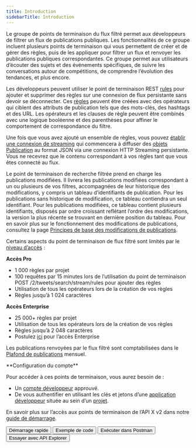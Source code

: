 ```yaml
---
title: Introduction
sidebarTitle: Introduction
---
```



Le groupe de points de terminaison du flux filtré permet aux développeurs de filtrer un flux de publications publiques. Les fonctionnalités de ce groupe incluent plusieurs points de terminaison qui vous permettent de créer et de gérer des règles, puis de les appliquer pour filtrer un flux et renvoyer les publications publiques correspondantes. Ce groupe permet aux utilisateurs d’écouter des sujets et des événements spécifiques, de suivre les conversations autour de compétitions, de comprendre l’évolution des tendances, et plus encore.

Les développeurs peuvent utiliser le point de terminaison REST [rules](/fr/x-api/posts/filtered-stream#post-2-tweets-search-stream-rules) pour ajouter et supprimer des règles sur une connexion de flux persistante sans devoir se déconnecter. Ces [règles](/fr/x-api/posts/filtered-stream#building-rules-for-filtered-stream) peuvent être créées avec des opérateurs qui ciblent des attributs de publication tels que des mots-clés, des hashtags et des URL. Les opérateurs et les clauses de règle peuvent être combinés avec une logique booléenne et des parenthèses pour affiner le comportement de correspondance du filtre.

Une fois que vous avez ajouté un ensemble de règles, vous pouvez [établir une connexion de streaming](/fr/x-api/posts/filtered-stream#get-2-tweets-search-stream) qui commencera à diffuser des [objets Publication](/fr/x-api/fundamentals/data-dictionary#tweet) au format JSON via une connexion HTTP Streaming persistante. Vous ne recevrez que le contenu correspondant à vos règles tant que vous êtes connecté au flux.

Le point de terminaison de recherche filtrée prend en charge les publications modifiées. Il livrera les publications modifiées correspondant à un ou plusieurs de vos filtres, accompagnées de leur historique des modifications, y compris un tableau d’identifiants de publication. Pour les publications sans historique de modification, ce tableau contiendra un seul identifiant. Pour les publications modifiées, ce tableau contient plusieurs identifiants, disposés par ordre croissant reflétant l’ordre des modifications, la version la plus récente se trouvant en dernière position du tableau. Pour en savoir plus sur le fonctionnement des modifications de publications, consultez la page [Principes de base des modifications de publications](/fr/x-api/fundamentals/edit-posts).

Certains aspects du point de terminaison de flux filtré sont limités par le [niveau d’accès](/fr/x-api/getting-started/about-x-api) :

**Accès Pro**

* 1 000 règles par projet
* 100 requêtes par 15 minutes lors de l’utilisation du point de terminaison POST /2/tweets/search/stream/rules pour ajouter des règles
* Utilisation de tous les opérateurs lors de la création de vos règles
* Règles jusqu’à 1 024 caractères

**Accès Enterprise**

* 25 000+ règles par projet
* Utilisation de tous les opérateurs lors de la création de vos règles
* Règles jusqu’à 2 048 caractères
* Postulez [ici](https://developer.x.com/en/products/x-api/enterprise/enterprise-api-interest-form) pour l’accès Enterprise

Les publications renvoyées par le flux filtré sont comptabilisées dans le [Plafond de publications](/fr/x-api/fundamentals/post-cap) mensuel.

<Note>
  **Configuration du compte**

  Pour accéder à ces points de terminaison, vous aurez besoin de :

  * Un [compte développeur](https://developer.x.com/en/portal/petition/essential/basic-info) approuvé.
  * De vous authentifier en utilisant les clés et jetons d’une [application développeur](/fr/resources/fundamentals/developer-apps) située au sein d’un [projet](/fr/resources/fundamentals/projects).

  En savoir plus sur l’accès aux points de terminaison de l’API X v2 dans notre [guide de démarrage](/fr/x-api/getting-started/getting-access).
</Note>

<div className="flex">
  <Button href="/fr/x-api/posts/filtered-stream/quickstart">
    Démarrage rapide
  </Button>

  <Button href="https://github.com/xdevplatform/Twitter-API-v2-sample-code">
    Exemple de code
  </Button>

  <Button href="https://www.postman.com/xapidevelopers/">
    Exécuter dans Postman
  </Button>

  <Button href="https://developer.x.com/apitools/api?endpoint=/2/tweets&method=post">
    Essayer avec API Explorer
  </Button>
</div>
